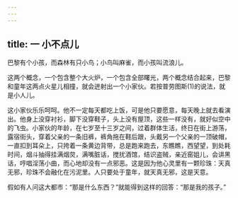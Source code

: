 ```yaml
---
---
---
```

title: 一 小不点儿
---





巴黎有个小孩，而森林有只小鸟；小鸟叫麻雀，而小孩叫流浪儿。

这两个概念，一个包含整个大火炉，一个包含全部曙光，两个概念结合起来，巴黎和童年这两点火星儿相撞，就会迸射出一个小家伙。若按普劳图斯(1)的说法，就是小人儿。

这小家伙乐乐呵呵。他不一定每天都吃上饭，可是他只要愿意，每天晚上就去看演出。他身上没穿衬衫，脚下没穿鞋子，头上没有屋顶，这些一样没有，就好似空中的飞虫。小家伙的年龄，在七岁至十三岁之间，过着群体生活，终日在街上游荡，露宿街头，穿着父亲的一条旧裤，裤角拖在鞋后跟，头戴另一个父亲的一顶破帽，一直扣到耳朵上，只挎着一条黄边背带，总是跑来跑去，东瞧瞧，西望望，到处耗时间，烟斗抽得挂满烟炱，满嘴脏话，搅扰酒馆，结识盗贼，亲近窑姐儿，会讲黑话，哼唱淫荡小曲，而心地却没有一点邪恶。这是因为他心灵里有一颗珍珠：天真无邪，珍珠不会融化在污泥里。人只要处于童年，就天真无邪，这是天意。

假如有人问这大都市：“那是什么东西？”就能得到这样的回答：“那是我的孩子。”